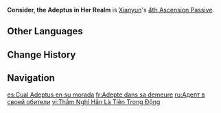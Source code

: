 {{Talent Infobox
|image         = Talent Consider, the Adeptus in Her Realm.png
|character     = Xianyun
|type          = 4th Ascension Passive
|info          = When the Starwicker created by [[Stars Gather at Dusk]] has Adeptal Assistance stacks, nearby active characters' Plunging Attack shockwave DMG will be increased by 200% of Xianyun's ATK. The maximum DMG increase that can be achieved this way is 9,000.<br>Each Plunging Attack shockwave DMG instance can only apply this increased DMG effect to a single opponent. Each character can trigger this effect once every 0.4s.
|scale_att1    = ATK
|scale_att2    = 
|utility1      = Party Additive Base DMG Bonus
|utility2      = Additive Base DMG Bonus
|utility3      = Plunging Attack DMG Increase

}}
'''Consider, the Adeptus in Her Realm''' is [[Xianyun]]'s [[4th Ascension Passive]].
<!--
==Gameplay Notes==
-->
==Other Languages==
{{Other Languages
|en      = Consider, the Adeptus in Her Realm
|zhs     = 细想应是洞中仙
|zhs_rm  = Xìxiǎng Yīngshì Dòngzhōng Xiān
|zht     = 細想應是洞中仙
|zht_rm  = Xìxiǎng Yīngshì Dòngzhōng Xiān
|zh_tl   = 
|ja      = かの姿、洞府の仙人を彷彿す
|ja_rm   = Kano Sugata, Doufu no Sennin wo Houfutsu Su
|ja_tl   = 
|ko      = 동굴 속 선인?
|ko_rm   = 
|ko_tl   = 
|es      = Cual Adeptus en su morada
|es_tl   = That Adeptus In Her Abode
|fr      = Adepte dans sa demeure
|fr_tl   = Adeptus in Her Abode
|ru      = Адепт в своей обители
|ru_tl   = The Adeptus in Her Abode
|th      = Consider, the Adeptus in Her Realm
|vi      = Thầm Nghĩ Hẳn Là Tiên Trong Động
|vi_tl   = 
|de      = Siehe, die Adeptin in ihrem Reich
|de_tl   = Behold, the Adeptus in Her Realm
|id      = Consider, the Adeptus in Her Realm
|pt      = Pense a Adeptus em seu Reino
|pt_tl   = 
|tr      = Kendi Diyarında Bir Adeptus
|tr_tl   = 
|it      = Rimira l'Adepta nel suo reame
|it_tl   = Look Again the Adeptus in Her Realm
}}

==Change History==
{{Change History|4.4}}

==Navigation==
{{Talent Navbox|Xianyun}}

[[es:Cual Adeptus en su morada]]
[[fr:Adepte dans sa demeure]]
[[ru:Адепт в своей обители]]
[[vi:Thầm Nghĩ Hẳn Là Tiên Trong Động]]